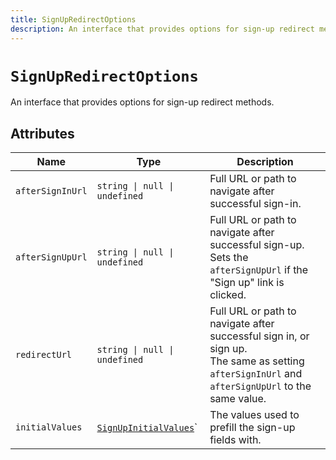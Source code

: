 ```yaml
---
title: SignUpRedirectOptions
description: An interface that provides options for sign-up redirect methods.
---
```


# `SignUpRedirectOptions`

An interface that provides options for sign-up redirect methods.

## Attributes

| Name | Type | Description |
| --- | --- | --- |
| `afterSignInUrl` | `string \| null \| undefined` | Full URL or path to navigate after successful sign-in. |
| `afterSignUpUrl` | `string \| null \| undefined` | Full URL or path to navigate after successful sign-up. Sets the `afterSignUpUrl` if the "Sign up" link is clicked. |
| `redirectUrl` | `string \| null \| undefined` | Full URL or path to navigate after successful sign in, or sign up.<br/>The same as setting `afterSignInUrl` and `afterSignUpUrl` to the same value. |
| `initialValues` | [`SignUpInitialValues`](/docs/references/javascript/types/sign-up-initial-values)` | The values used to prefill the sign-up fields with. |